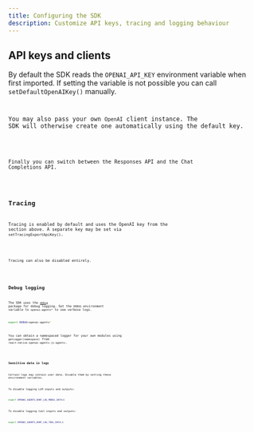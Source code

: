 ```yaml
---
title: Configuring the SDK
description: Customize API keys, tracing and logging behaviour
---
```



## API keys and clients

By default the SDK reads the `OPENAI_API_KEY` environment variable when first imported. If setting the variable is not possible you can call `setDefaultOpenAIKey()` manually.

<Code
  lang="typescript"
  code={setDefaultOpenAIKeyExample}
  title="Set default OpenAI key"
/>

You may also pass your own `OpenAI` client instance. The SDK will otherwise create one automatically using the default key.

<Code
  lang="typescript"
  code={setDefaultOpenAIClientExample}
  title="Set default OpenAI client"
/>

Finally you can switch between the Responses API and the Chat Completions API.

<Code lang="typescript" code={setOpenAIAPIExample} title="Set OpenAI API" />

## Tracing

Tracing is enabled by default and uses the OpenAI key from the section above. A separate key may be set via `setTracingExportApiKey()`.

<Code
  lang="typescript"
  code={setTracingExportApiKeyExample}
  title="Set tracing export API key"
/>

Tracing can also be disabled entirely.

<Code
  lang="typescript"
  code={setTracingDisabledExample}
  title="Disable tracing"
/>

## Debug logging

The SDK uses the [`debug`](https://www.npmjs.com/package/debug) package for debug logging. Set the `DEBUG` environment variable to `openai-agents*` to see verbose logs.

```bash
export DEBUG=openai-agents*
```

You can obtain a namespaced logger for your own modules using `getLogger(namespace)` from `react-native-openai-agents-js-agents`.

<Code lang="typescript" code={getLoggerExample} title="Get logger" />

### Sensitive data in logs

Certain logs may contain user data. Disable them by setting these environment variables.

To disable logging LLM inputs and outputs:

```bash
export OPENAI_AGENTS_DONT_LOG_MODEL_DATA=1
```

To disable logging tool inputs and outputs:

```bash
export OPENAI_AGENTS_DONT_LOG_TOOL_DATA=1
```
